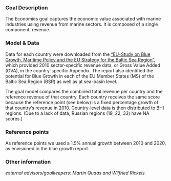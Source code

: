 ### Goal Description

The Economies goal captures the economic value associated with marine industries using revenue from marine sectors. It is composed of a single component, revenue. <!--- Due to a lack data from specific sectors, **for the BHI, this goal is measured by per capita GDP of each region, relative to the national per capita GDP.** --->

### Model & Data

Data for each country were downloaded from the [“EU-Study on Blue Growth, Maritime Policy and the EU Strategy for the Baltic Sea Region”](https://webgate.ec.europa.eu/maritimeforum/node/3550), which provided 2010 sector-specific revenue data, or Gross Value Added (GVA), in the country-specific Appendix. The report also identified the potential for Blue Growth in each of the EU Member States (MS) of the Baltic Sea Region (BSR) as well as at sea-basin level. 

The goal model compares the combined total revenue per country and the reference revenue of that country. Each country receives the same score because the reference point (see below) is a fixed percentage growth of that country's revenue in 2010. Country-level data is then distributed to BHI regions. (Due to a lack of data, Russian regions (19, 22, 33) have NA scores.)


### Reference points

As reference points we used a 1.5% annual growth between 2010 and 2020, as envisioned in the blue growth report. 

<!---
### Considerations for BHI 2.0

In this assessment, GDP used is for entire NUTS3, but divided among populations along a 25km buffer along the shore. 

Population data was not extracted for the entire NUTS3 area, only for the buffer area.  Therefore, the entire GDP for the NUTS3 is allocated among BHI regions, rather than only the GDP associated with the population in the buffer.
--->

### Other information

*external advisors/goalkeepers: Martin Quaas and Wilfried Rickels.*
